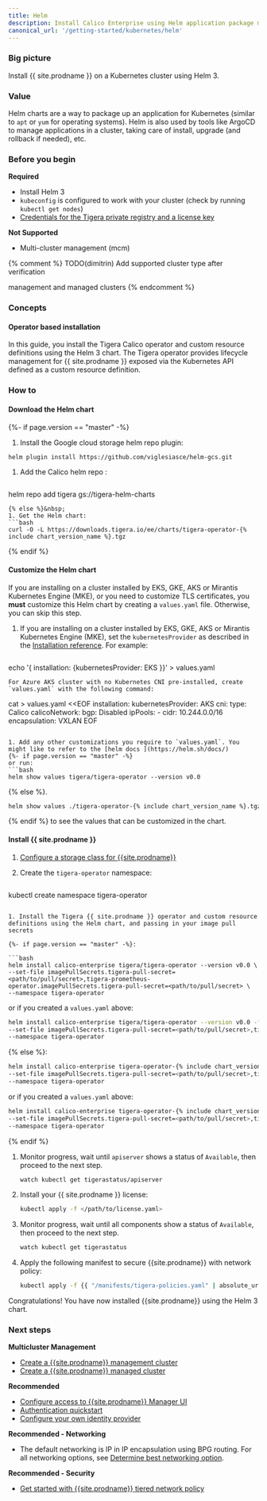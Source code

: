```yaml
---
title: Helm
description: Install Calico Enterprise using Helm application package manager.
canonical_url: '/getting-started/kubernetes/helm'
---
```

### Big picture

Install {{ site.prodname }} on a Kubernetes cluster using Helm 3.

### Value

Helm charts are a way to package up an application for Kubernetes (similar to `apt` or `yum` for operating systems). Helm is also used by tools like ArgoCD to manage applications in a cluster, taking care of install, upgrade (and rollback if needed), etc.

### Before you begin

**Required**
- Install Helm 3
- `kubeconfig` is configured to work with your cluster (check by running `kubectl get nodes`)
- [Credentials for the Tigera private registry and a license key]({{site.baseurl}}/getting-started/calico-enterprise)

**Not Supported**

- Multi-cluster management (mcm)

{% comment %}
TODO(dimitrin) Add supported cluster type after verification

management and managed clusters
{% endcomment %}

### Concepts

#### Operator based installation

In this guide, you install the Tigera Calico operator and custom resource definitions using the Helm 3 chart. The Tigera operator provides lifecycle management for {{ site.prodname }} exposed via the Kubernetes API defined as a custom resource definition.

### How to

#### Download the Helm chart
{%- if page.version == "master" -%}&nbsp;
1. Install the Google cloud storage helm repo plugin:
```bash
helm plugin install https://github.com/viglesiasce/helm-gcs.git
   ```

1. Add the Calico helm repo
:
   ```bash
helm repo add tigera gs://tigera-helm-charts
   ```
{% else %}&nbsp;
1. Get the Helm chart:
   ```bash
curl -O -L https://downloads.tigera.io/ee/charts/tigera-operator-{% include chart_version_name %}.tgz
   ```
{% endif %}

#### Customize the Helm chart

If you are installing on a cluster installed by EKS, GKE, AKS or Mirantis Kubernetes Engine (MKE), or you need to customize TLS certificates, you **must** customize this Helm chart by creating a `values.yaml` file. Otherwise, you can skip this step.

1. If you are installing on a cluster installed by EKS, GKE, AKS or Mirantis Kubernetes Engine (MKE), set the `kubernetesProvider` as described in the [Installation reference]({{site.baseurl}}/reference/installation/api#operator.tigera.io/v1.Provider). For example:
   ```bash
echo '{ installation: {kubernetesProvider: EKS }}' > values.yaml
   ```
   For Azure AKS cluster with no Kubernetes CNI pre-installed, create `values.yaml` with the following command:
   ```
   cat > values.yaml <<EOF
   installation:
     kubernetesProvider: AKS
     cni:
       type: Calico
     calicoNetwork:
       bgp: Disabled
       ipPools:
       - cidr: 10.244.0.0/16
         encapsulation: VXLAN
   EOF
   ```

1. Add any other customizations you require to `values.yaml`. You might like to refer to the [helm docs ](https://helm.sh/docs/) 
{%- if page.version == "master" -%} 
   or run:
   ```bash
   helm show values tigera/tigera-operator --version v0.0
   ```
{% else %}.
   ```bash
   helm show values ./tigera-operator-{% include chart_version_name %}.tgz
   ```
{% endif %}
   to see the values that can be customized in the chart.

#### Install {{ site.prodname }}

1. [Configure a storage class for {{site.prodname}}]({{site.baseurl}}/getting-started/create-storage)

1. Create the `tigera-operator` namespace:
   
   ```bash
kubectl create namespace tigera-operator
   ```

1. Install the Tigera {{ site.prodname }} operator and custom resource definitions using the Helm chart, and passing in your image pull secrets

{%- if page.version == "master" -%}:
   
   ```bash
helm install calico-enterprise tigera/tigera-operator --version v0.0 \
--set-file imagePullSecrets.tigera-pull-secret=<path/to/pull/secret>,tigera-prometheus-operator.imagePullSecrets.tigera-pull-secret=<path/to/pull/secret> \
--namespace tigera-operator
   ```
or if you created a `values.yaml` above:
   
   ```bash
helm install calico-enterprise tigera/tigera-operator --version v0.0 -f values.yaml \
--set-file imagePullSecrets.tigera-pull-secret=<path/to/pull/secret>,tigera-prometheus-operator.imagePullSecrets.tigera-pull-secret=<path/to/pull/secret> \
--namespace tigera-operator
   ```
{% else %}:
   ```bash
helm install calico-enterprise tigera-operator-{% include chart_version_name %}.tgz \
--set-file imagePullSecrets.tigera-pull-secret=<path/to/pull/secret>,tigera-prometheus-operator.imagePullSecrets.tigera-pull-secret=<path/to/pull/secret> \
--namespace tigera-operator
   ```
or if you created a `values.yaml` above:
   
   ```bash
helm install calico-enterprise tigera-operator-{% include chart_version_name %}.tgz -f values.yaml \
--set-file imagePullSecrets.tigera-pull-secret=<path/to/pull/secret>,tigera-prometheus-operator.imagePullSecrets.tigera-pull-secret=<path/to/pull/secret> \
--namespace tigera-operator
   ```
{% endif %}

1. Monitor progress, wait until `apiserver` shows a status of `Available`, then proceed to the next step.
   
   ```bash
   watch kubectl get tigerastatus/apiserver
   ``` 
1. Install your {{ site.prodname }} license:
   
   ```bash
   kubectl apply -f </path/to/license.yaml>
   ```

1. Monitor progress, wait until all components show a status of `Available`, then proceed to the next step.
   
   ```bash
   watch kubectl get tigerastatus
   ```
   
1. Apply the following manifest to secure {{site.prodname}} with network policy:
   
   ```bash
   kubectl apply -f {{ "/manifests/tigera-policies.yaml" | absolute_url }}
   ```

Congratulations! You have now installed {{site.prodname}} using the Helm 3 chart.

### Next steps

**Multicluster Management** 

- [Create a {{site.prodname}} management cluster]({{site.baseurl}}/multicluster/mcm/create-a-management-cluster) 
- [Create a {{site.prodname}} managed cluster]({{site.baseurl}}/multicluster/mcm/create-a-managed-cluster)

**Recommended**

- [Configure access to {{site.prodname}} Manager UI]({{site.baseurl}}/getting-started/cnx/access-the-manager)
- [Authentication quickstart]({{site.baseurl}}/getting-started/cnx/authentication-quickstart)
- [Configure your own identity provider]({{site.baseurl}}/getting-started/cnx/configure-identity-provider)

**Recommended - Networking**

- The default networking is IP in IP encapsulation using BPG routing. For all networking options, see [Determine best networking option]({{site.baseurl}}/networking/determine-best-networking).

**Recommended - Security**

- [Get started with {{site.prodname}} tiered network policy]({{site.baseurl}}/security/tiered-policy)
